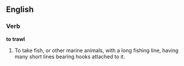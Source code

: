 ==English==

===Verb===

'''to trawl'''

#To take fish, or other marine animals, with a long fishing line, having many short lines bearing hooks attached to it.